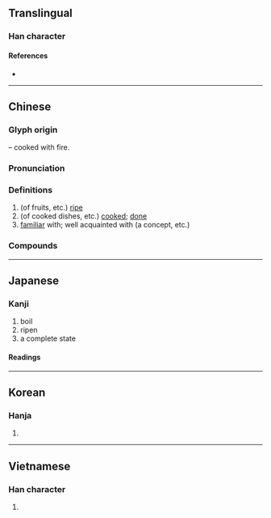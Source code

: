 {{also|熱}}
{{character info/new}}
==Translingual==

===Han character===
{{Han char|rn=86|rad=火|as=11|sn=15|four=05331|canj=YIF|ids=⿱孰灬}}

====References====
* {{Han ref|kx=0680.200|dkj=19332|dj=1091.250|hdz=32231.030|uh=719F|ud=29087|bh=BCF4|bd=48372}}

----

==Chinese==
{{zh-forms}}

===Glyph origin===
{{Han etym}}
{{Han compound|孰|火|alt2=灬|t2=fire|ls=psc|c1=p|c2=s}} – cooked with fire.

===Pronunciation===
{{zh-pron
|m=熟,2a=Zh-shóu.oga
|c=suk6
|h=pfs=su̍k
|mn=xm,zz,tw:se̍k/qz:sia̍k/sio̍k
|mn_note=se̍k/sia̍k - vernacular; sio̍k - literary
|mc=y
|oc=y
|cat=a
}}

===Definitions===
{{zh-hanzi}}

# (of fruits, etc.) [[ripe]]
# (of cooked dishes, etc.) [[cook]]ed; [[done]]
# [[familiar]] with; well acquainted with (a concept, etc.)

===Compounds===
{{zh-der|熟悉:familiar|熟人|熟知|熟番|半生半熟|兼權熟計|半生不熟|不熟|乍熟|五熟行|情熟|嫻熟|圓熟|催熟|大熟|慣熟|倒熟話|善馬熟人|半熟茶|倒熟|熟落|熟魏生張|熟紙|熟土|熟記|熟化|熟語|生張熟魏|熟菜|熟門熟路|摸手熟|滾瓜爛熟|熟料材兒|熟路輕轍|成熟|熟茶|熟稔|熟切店|熟視|眾所熟知|熟習|熟識|熟商量|熟嫻|熟水|晚熟|熟貨|熟能生巧|水泥熟料|熟荒|熟臉兒|炊熟|成熟期|熟手|托熟|爛熟|熟睡|未熟兒|滑熟|深思熟慮|熟分|熟石膏|攀親託熟|果熟自落|熟路輕車|熟讀玩味|相熟|熟客|熟嘴|熟皮|早熟|熟石灰|熟地|瓜熟蒂落|熟面人|熟慮|熟藥|熟腳|熟會|熟食|熟間|熟閑|熟路|熟讀精思|熟讀|熟諳|熟話|熟苗|熟羅|熟視無睹|熟炭|熟滑|熟慣|熟思|熟年|熟字|熟套子|熟套|熟練|熟絡|熟事|早熟兒童|熟精|眼熟|熟鐵|熟銅|羊胛熟|耳熟|純熟|背熟|駕輕就熟|腐熟|黃熟|習熟|飛熟|面生不熟|輕車熟路|鄰熟|軟熟|精熟|趁熟|豐熟|面熟|耳熟能詳}}

{{zh-cat|Beginning}}

----

==Japanese==

===Kanji===
{{ja-kanji|grade=6|rs=火11}}

# boil
# ripen
# a complete state

====Readings====
{{ja-readings
|goon=じゅく
|kanon=しゅく
|kun=う-れる, に-る, つらつら-, つくづく-
}}

----

==Korean==

===Hanja===
{{ko-hanja|hangeul=숙|eumhun=|rv=suk|mr=suk|y=swuk}}

# {{defn|lang=ko|sort=火11}}

----

==Vietnamese==

===Han character===
{{vi-hantu|[[thục]]|rs=火11}}

# {{defn|lang=vi|sort=火11}}
